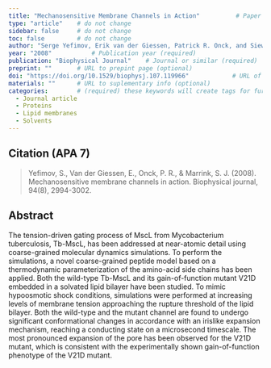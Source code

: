 ```yaml
---
title: "Mechanosensitive Membrane Channels in Action"          # Paper title (required)
type: "article"    # do not change
sidebar: false     # do not change
toc: false         # do not change
author: "Serge Yefimov, Erik van der Giessen, Patrick R. Onck, and Siewert J. Marrink"         # Paper authors (required)
year: "2008"           # Publication year (required)
publication: "Biophysical Journal"    # Journal or similar (required)
preprint: ""       # URL to prepint page (optional)  
doi: "https://doi.org/10.1529/biophysj.107.119966"            # URL of DOI (required)  
materials: ""      # URL to suplementary info (optional)
categories:        # (required) these keywords will create tags for further filtering. 
  - Journal article
  - Proteins
  - Lipid membranes
  - Solvents
---
```


<!-- 
The info below is just an example. 

Both fields are required and they have to be replaced with the respective info for each paper. 

Please notice the `> ` symbol before the citation, it gives it additional styling.  
-->

## Citation (APA 7)      

> Yefimov, S., Van der Giessen, E., Onck, P. R., & Marrink, S. J. (2008). Mechanosensitive membrane channels in action. Biophysical journal, 94(8), 2994-3002.

## Abstract

The tension-driven gating process of MscL from Mycobacterium tuberculosis, Tb-MscL, has been addressed at near-atomic detail using coarse-grained molecular dynamics simulations. To perform the simulations, a novel coarse-grained peptide model based on a thermodynamic parameterization of the amino-acid side chains has been applied. Both the wild-type Tb-MscL and its gain-of-function mutant V21D embedded in a solvated lipid bilayer have been studied. To mimic hypoosmotic shock conditions, simulations were performed at increasing levels of membrane tension approaching the rupture threshold of the lipid bilayer. Both the wild-type and the mutant channel are found to undergo significant conformational changes in accordance with an irislike expansion mechanism, reaching a conducting state on a microsecond timescale. The most pronounced expansion of the pore has been observed for the V21D mutant, which is consistent with the experimentally shown gain-of-function phenotype of the V21D mutant.